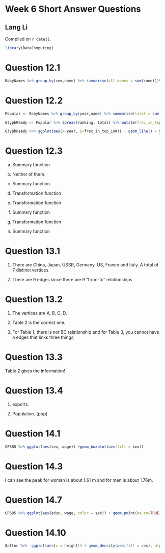 # Week 6 Short Answer Questions

## Lang Li

<!-- leave this material as is -->
Compiled on `r date()`.

```r
library(DataComputing)
```
<!-- put your content after this line -->

# Question 12.1

```r
BabyNames %>% group_by(sex,name) %>% summarise(all_names = sum(count))%>% mutate(popularity = rank(desc(all_names))) %>% filter (popularity <=5)
```

# Question 12.2

```r
Popular <- BabyNames %>% group_by(year,name) %>% summarise(total = sum(count))%>% mutate(ranking = ifelse(rank(desc(total)) <= 100,"top_100","notTop100")) %>% group_by(year,ranking) %>% summarise(total = sum(total))

GlyphReady <- Popular %>% spread(ranking, total) %>% mutate(frac_in_top_100 = top_100 / (top_100 + notTop100))

GlyphReady %>% ggplot(aes(x=year, y=frac_in_top_100)) + geom_line() + ylim(0, NA)
```

# Question 12.3

a. Summary function

b. Neither of them.

c. Summary function

d. Transformation function

e. Transformation function

f. Summary function

g. Transformation function

h. Summary function

# Question 13.1

1. There are China, Japan, USSR, Germany, US, France and Italy. A total of 7 distinct vertices.

2. There are 9 edges since there are 9 "from-to" relationships.

# Question 13.2

1. The vertices are A, B, C, D.

2. Table 2 is the correct one.

3. For Table 1, there is not BC relationship and for Table 3, you cannot have a edges that links three things,

# Question 13.3

Table 2 gives the information!

# Question 13.4

1. exports.

2. Population. (pop)


# Question 14.1

```r
CPS85 %>% ggplot(aes(sex, wage)) +geom_boxplot(aes(fill = sex))
```

# Question 14.3

I can see the peak for woman is about 1.61 m and for men is about 1.76m.

# Question 14.7

```r
CPS85 %>% ggplot(aes(educ, wage, color = sex)) + geom_point(na.rm=TRUE) + stat_smooth(method = "lm", na.rm = TRUE) + ylim(0,15)
```

# Question 14.10

```r
Galton %>%  ggplot(aes(x = height)) + geom_density(aes(fill = sex), alpha = 0.2) + theme(legend.position="right") + scale_fill_manual( values = c("black","aquamarine1"))
```

